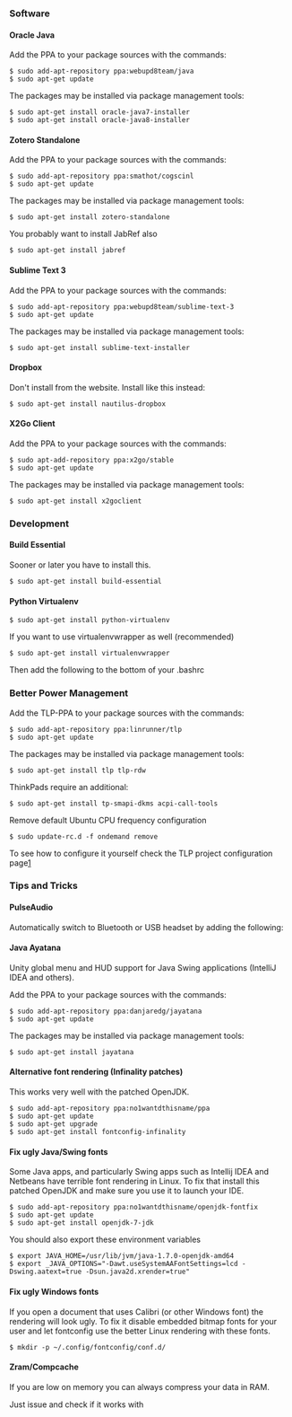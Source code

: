 === Software ===

==== Oracle Java ====

Add the PPA to your package sources with the commands:
 $ sudo add-apt-repository ppa:webupd8team/java
 $ sudo apt-get update

The packages may be installed via package management tools:
 $ sudo apt-get install oracle-java7-installer
 $ sudo apt-get install oracle-java8-installer

==== Zotero Standalone ====

Add the PPA to your package sources with the commands:
 $ sudo add-apt-repository ppa:smathot/cogscinl
 $ sudo apt-get update

The packages may be installed via package management tools:
 $ sudo apt-get install zotero-standalone

You probably want to install JabRef also
 $ sudo apt-get install jabref

==== Sublime Text 3 ====

Add the PPA to your package sources with the commands:
 $ sudo add-apt-repository ppa:webupd8team/sublime-text-3
 $ sudo apt-get update

The packages may be installed via package management tools:
 $ sudo apt-get install sublime-text-installer

==== Dropbox ====

Don't install from the website. Install like this instead:

 $ sudo apt-get install nautilus-dropbox

==== X2Go Client ====

Add the PPA to your package sources with the commands:
 $ sudo apt-add-repository ppa:x2go/stable
 $ sudo apt-get update

The packages may be installed via package management tools:
 $ sudo apt-get install x2goclient

=== Development ===

==== Build Essential ====

Sooner or later you have to install this.

 $ sudo apt-get install build-essential

==== Python Virtualenv ====

 $ sudo apt-get install python-virtualenv

If you want to use virtualenvwrapper as well (recommended)
 $ sudo apt-get install virtualenvwrapper

Then add the following to the bottom of your .bashrc

{{hc|~/.bashrc|2=<nowiki>
export WORKON_HOME=$HOME/.virtualenvs
export PROJECT_HOME=$HOME/Projects
if [ -f "$(which virtualenvwrapper_lazy.sh)" ]; then
    source $(which virtualenvwrapper_lazy.sh)
fi
</nowiki>
}}

=== Better Power Management ===

Add the TLP-PPA to your package sources with the commands:
 $ sudo add-apt-repository ppa:linrunner/tlp
 $ sudo apt-get update

The packages may be installed via package management tools:
 $ sudo apt-get install tlp tlp-rdw

ThinkPads require an additional:
 $ sudo apt-get install tp-smapi-dkms acpi-call-tools

Remove default Ubuntu CPU frequency configuration

 $ sudo update-rc.d -f ondemand remove

To see how to configure it yourself check the TLP project configuration page[http://linrunner.de/en/tlp/docs/tlp-configuration.html]

=== Tips and Tricks ===

==== PulseAudio ====

Automatically switch to Bluetooth or USB headset by adding the following:

{{hc|/etc/pulse/default.pa|2=<nowiki>
### automatically switch to newly-connected devices
load-module module-switch-on-connect</nowiki>
}}

==== Java Ayatana ====

Unity global menu and HUD support for Java Swing applications (IntelliJ IDEA and others).

Add the PPA to your package sources with the commands:
 $ sudo add-apt-repository ppa:danjaredg/jayatana
 $ sudo apt-get update

The packages may be installed via package management tools:
 $ sudo apt-get install jayatana

==== Alternative font rendering (Infinality patches) ====

This works very well with the patched OpenJDK.

 $ sudo add-apt-repository ppa:no1wantdthisname/ppa
 $ sudo apt-get update
 $ sudo apt-get upgrade
 $ sudo apt-get install fontconfig-infinality

==== Fix ugly Java/Swing fonts ====

Some Java apps, and particularly Swing apps such as Intellij IDEA and Netbeans have terrible font rendering in Linux. To fix that install this patched OpenJDK and make sure you use it to launch your IDE.

 $ sudo add-apt-repository ppa:no1wantdthisname/openjdk-fontfix
 $ sudo apt-get update
 $ sudo apt-get install openjdk-7-jdk

You should also export these environment variables

 $ export JAVA_HOME=/usr/lib/jvm/java-1.7.0-openjdk-amd64
 $ export _JAVA_OPTIONS="-Dawt.useSystemAAFontSettings=lcd -Dswing.aatext=true -Dsun.java2d.xrender=true"

==== Fix ugly Windows fonts ====

If you open a document that uses Calibri (or other Windows font) the rendering will look ugly. To fix it disable embedded bitmap fonts for your user and let fontconfig use the better Linux rendering with these fonts.

 $ mkdir -p ~/.config/fontconfig/conf.d/

{{hc|~/.config/fontconfig/conf.d/20-no-embedded.conf|2=<nowiki>
<?xml version="1.0"?>
<!DOCTYPE fontconfig SYSTEM "fonts.dtd">
<fontconfig>
  <match target="font">
    <edit name="embeddedbitmap" mode="assign">
      <bool>false</bool>
    </edit>
  </match>
</fontconfig>
</nowiki>
}}

==== Zram/Compcache ====

If you are low on memory you can always compress your data in RAM.

Just issue {{ic|apt-get install zram-config}} and check if it works with {{ic|cat /proc/swaps}}